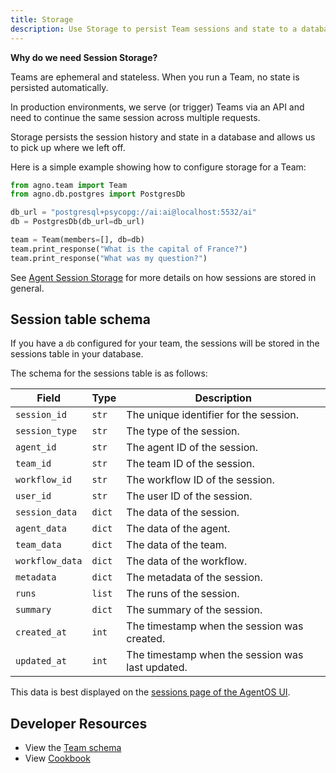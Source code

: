 ```yaml
---
title: Storage
description: Use Storage to persist Team sessions and state to a database or file.
---
```


**Why do we need Session Storage?**

Teams are ephemeral and stateless. When you run a Team, no state is persisted automatically.

In production environments, we serve (or trigger) Teams via an API and need to continue the same session across multiple requests.

Storage persists the session history and state in a database and allows us to pick up where we left off.

Here is a simple example showing how to configure storage for a Team:

```python
from agno.team import Team
from agno.db.postgres import PostgresDb

db_url = "postgresql+psycopg://ai:ai@localhost:5532/ai"
db = PostgresDb(db_url=db_url)

team = Team(members=[], db=db)
team.print_response("What is the capital of France?")
team.print_response("What was my question?")

```

See [Agent Session Storage](/concepts/agents/storage) for more details on how sessions are stored in general.

## Session table schema

If you have a `db` configured for your team, the sessions will be stored in the sessions table in your database.

The schema for the sessions table is as follows:

| Field           | Type   | Description                                      |
| --------------- | ------ | ------------------------------------------------ |
| `session_id`    | `str`  | The unique identifier for the session.           |
| `session_type`  | `str`  | The type of the session.                         |
| `agent_id`      | `str`  | The agent ID of the session.                     |
| `team_id`       | `str`  | The team ID of the session.                      |
| `workflow_id`   | `str`  | The workflow ID of the session.                  |
| `user_id`       | `str`  | The user ID of the session.                      |
| `session_data`  | `dict` | The data of the session.                         |
| `agent_data`    | `dict` | The data of the agent.                           |
| `team_data`     | `dict` | The data of the team.                            |
| `workflow_data` | `dict` | The data of the workflow.                        |
| `metadata`      | `dict` | The metadata of the session.                     |
| `runs`          | `list` | The runs of the session.                         |
| `summary`       | `dict` | The summary of the session.                      |
| `created_at`    | `int`  | The timestamp when the session was created.      |
| `updated_at`    | `int`  | The timestamp when the session was last updated. |

This data is best displayed on the [sessions page of the AgentOS UI](https://os.agno.com/sessions).

## Developer Resources

- View the [Team schema](/reference/teams/team)
- View [Cookbook](https://github.com/agno-agi/agno/tree/main/cookbook/db/)
